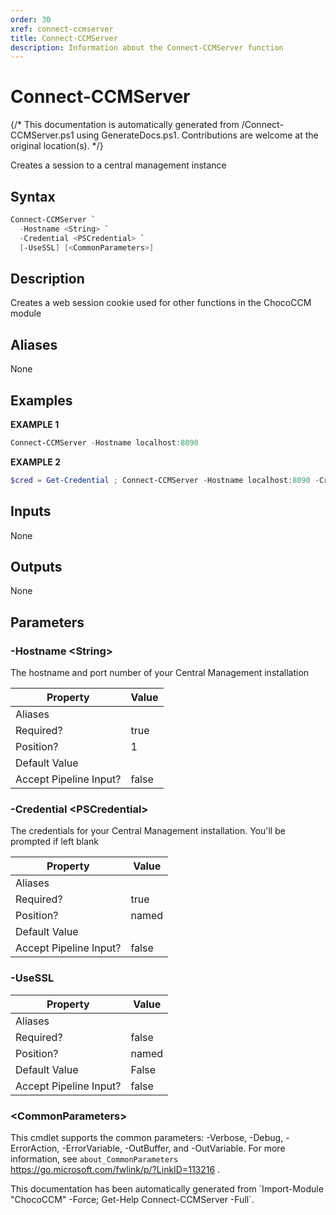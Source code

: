 ```yaml
---
order: 30
xref: connect-ccmserver
title: Connect-CCMServer
description: Information about the Connect-CCMServer function
---
```


# Connect-CCMServer

{/* This documentation is automatically generated from /Connect-CCMServer.ps1 using GenerateDocs.ps1. Contributions are welcome at the original location(s). */}

Creates a session to a central management instance

## Syntax

```powershell
Connect-CCMServer `
  -Hostname <String> `
  -Credential <PSCredential> `
  [-UseSSL] [<CommonParameters>]
```

## Description

Creates a web session cookie used for other functions in the ChocoCCM module


## Aliases

None

## Examples

 **EXAMPLE 1**

```powershell
Connect-CCMServer -Hostname localhost:8090

```

**EXAMPLE 2**

```powershell
$cred = Get-Credential ; Connect-CCMServer -Hostname localhost:8090 -Credential $cred

```

## Inputs

None

## Outputs

None

## Parameters

###  -Hostname &lt;String&gt;
The hostname and port number of your Central Management installation

Property               | Value
---------------------- | -----
Aliases                |
Required?              | true
Position?              | 1
Default Value          |
Accept Pipeline Input? | false

###  -Credential &lt;PSCredential&gt;
The credentials for your Central Management installation. You'll be prompted if left blank

Property               | Value
---------------------- | -----
Aliases                |
Required?              | true
Position?              | named
Default Value          |
Accept Pipeline Input? | false

###  -UseSSL
Property               | Value
---------------------- | -----
Aliases                |
Required?              | false
Position?              | named
Default Value          | False
Accept Pipeline Input? | false

### &lt;CommonParameters&gt;

This cmdlet supports the common parameters: -Verbose, -Debug, -ErrorAction, -ErrorVariable, -OutBuffer, and -OutVariable. For more information, see `about_CommonParameters` https://go.microsoft.com/fwlink/p/?LinkID=113216 .



<Xref title="Function Reference" value="chococcm-functions" />

<Callout type="info">
    This documentation has been automatically generated from `Import-Module "ChocoCCM" -Force; Get-Help Connect-CCMServer -Full`.
</Callout>

